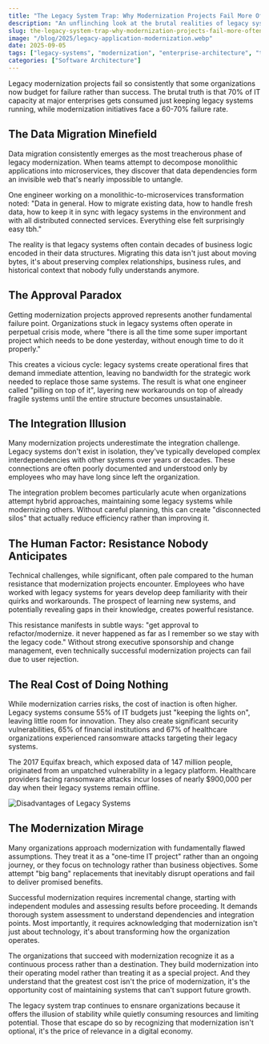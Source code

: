 ```yaml
---
title: "The Legacy System Trap: Why Modernization Projects Fail More Often Than They Succeed"
description: "An unflinching look at the brutal realities of legacy system modernization, from data migration nightmares to organizational resistance that derails even the best-laid plans."
slug: the-legacy-system-trap-why-modernization-projects-fail-more-often-than-they-succeed
image: "/blog/2025/legacy-application-modernization.webp"
date: 2025-09-05
tags: ["legacy-systems", "modernization", "enterprise-architecture", "technical-debt"]
categories: ["Software Architecture"]
---
```


Legacy modernization projects fail so consistently that some organizations now budget for failure rather than success. The brutal truth is that 70% of IT capacity at major enterprises gets consumed just keeping legacy systems running, while modernization initiatives face a 60-70% failure rate.


## The Data Migration Minefield

Data migration consistently emerges as the most treacherous phase of legacy modernization. When teams attempt to decompose monolithic applications into microservices, they discover that data dependencies form an invisible web that's nearly impossible to untangle.

One engineer working on a monolithic-to-microservices transformation noted: "Data in general. How to migrate existing data, how to handle fresh data, how to keep it in sync with legacy systems in the environment and with all distributed connected services. Everything else felt surprisingly easy tbh."

The reality is that legacy systems often contain decades of business logic encoded in their data structures. Migrating this data isn't just about moving bytes, it's about preserving complex relationships, business rules, and historical context that nobody fully understands anymore.

## The Approval Paradox

Getting modernization projects approved represents another fundamental failure point. Organizations stuck in legacy systems often operate in perpetual crisis mode, where "there is all the time some super important project which needs to be done yesterday, without enough time to do it properly."

This creates a vicious cycle: legacy systems create operational fires that demand immediate attention, leaving no bandwidth for the strategic work needed to replace those same systems. The result is what one engineer called "pilling on top of it", layering new workarounds on top of already fragile systems until the entire structure becomes unsustainable.

## The Integration Illusion

Many modernization projects underestimate the integration challenge. Legacy systems don't exist in isolation, they've typically developed complex interdependencies with other systems over years or decades. These connections are often poorly documented and understood only by employees who may have long since left the organization.

The integration problem becomes particularly acute when organizations attempt hybrid approaches, maintaining some legacy systems while modernizing others. Without careful planning, this can create "disconnected silos" that actually reduce efficiency rather than improving it.

## The Human Factor: Resistance Nobody Anticipates

Technical challenges, while significant, often pale compared to the human resistance that modernization projects encounter. Employees who have worked with legacy systems for years develop deep familiarity with their quirks and workarounds. The prospect of learning new systems, and potentially revealing gaps in their knowledge, creates powerful resistance.

This resistance manifests in subtle ways: "get approval to refactor/modernize. it never happened as far as I remember so we stay with the legacy code." Without strong executive sponsorship and change management, even technically successful modernization projects can fail due to user rejection.

## The Real Cost of Doing Nothing

While modernization carries risks, the cost of inaction is often higher. Legacy systems consume 55% of IT budgets just "keeping the lights on", leaving little room for innovation. They also create significant security vulnerabilities, 65% of financial institutions and 67% of healthcare organizations experienced ransomware attacks targeting their legacy systems.

The 2017 Equifax breach, which exposed data of 147 million people, originated from an unpatched vulnerability in a legacy platform. Healthcare providers facing ransomware attacks incur losses of nearly $900,000 per day when their legacy systems remain offline.

![Disadvantages of Legacy Systems](/blog/2025/disadvantages-of-legacy-systems.webp)

## The Modernization Mirage

Many organizations approach modernization with fundamentally flawed assumptions. They treat it as a "one-time IT project" rather than an ongoing journey, or they focus on technology rather than business objectives. Some attempt "big bang" replacements that inevitably disrupt operations and fail to deliver promised benefits.

Successful modernization requires incremental change, starting with independent modules and assessing results before proceeding. It demands thorough system assessment to understand dependencies and integration points. Most importantly, it requires acknowledging that modernization isn't just about technology, it's about transforming how the organization operates.

The organizations that succeed with modernization recognize it as a continuous process rather than a destination. They build modernization into their operating model rather than treating it as a special project. And they understand that the greatest cost isn't the price of modernization, it's the opportunity cost of maintaining systems that can't support future growth.

The legacy system trap continues to ensnare organizations because it offers the illusion of stability while quietly consuming resources and limiting potential. Those that escape do so by recognizing that modernization isn't optional, it's the price of relevance in a digital economy.